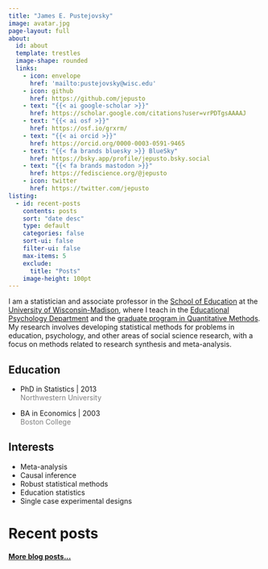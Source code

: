 ```yaml
---
title: "James E. Pustejovsky"
image: avatar.jpg
page-layout: full
about:
  id: about
  template: trestles
  image-shape: rounded
  links:
    - icon: envelope
      href: 'mailto:pustejovsky@wisc.edu'
    - icon: github
      href: https://github.com/jepusto
    - text: "{{< ai google-scholar >}}"
      href: https://scholar.google.com/citations?user=vrPDTgsAAAAJ
    - text: "{{< ai osf >}}"
      href: https://osf.io/grxrm/
    - text: "{{< ai orcid >}}"
      href: https://orcid.org/0000-0003-0591-9465
    - text: "{{< fa brands bluesky >}} BlueSky"
      href: https://bsky.app/profile/jepusto.bsky.social
    - text: "{{< fa brands mastodon >}}"
      href: https://fediscience.org/@jepusto
    - icon: twitter
      href: https://twitter.com/jepusto
listing:
  - id: recent-posts
    contents: posts
    sort: "date desc"
    type: default
    categories: false
    sort-ui: false
    filter-ui: false
    max-items: 5
    exclude: 
      title: "Posts"
    image-height: 100pt
---
```


:::::{#about}

I am a statistician and associate professor in the [School of Education](https://education.wisc.edu/) at the [University of Wisconsin-Madison](https://www.wisc.edu/), where I teach in the [Educational Psychology Department](https://edpsych.education.wisc.edu/) and the [graduate program in Quantitative Methods](https://edpsych.education.wisc.edu/academics/quantitative-methods/). My research involves developing statistical methods for problems in education, psychology, and other areas of social science research, with a focus on methods related to research synthesis and meta-analysis. 

::::{.grid}

::: {.g-col-6}

## Education

- PhD in Statistics | 2013 <br> [Northwestern University]{style='color:gray;'}

- BA in Economics | 2003 <br> [Boston College]{style='color:gray;'}

:::

::: {.g-col-6}

## Interests

- Meta-analysis
- Causal inference
- Robust statistical methods
- Education statistics
- Single case experimental designs

:::

::::

:::::

# Recent posts 
:::::{#recent-posts}
:::::
#### [More blog posts...](/posts/)
